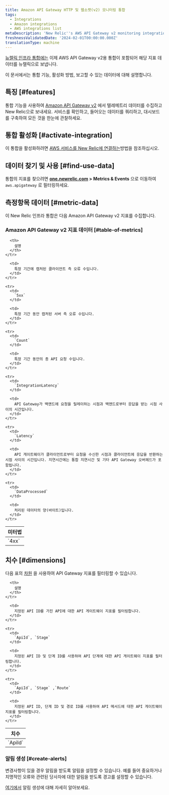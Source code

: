```yaml
---
title: Amazon API Gateway HTTP 및 웹소켓(v2) 모니터링 통합
tags:
  - Integrations
  - Amazon integrations
  - AWS integrations list
metaDescription: 'New Relic''s AWS API Gateway v2 monitoring integration: what data it reports, and how to enable it.'
freshnessValidatedDate: '2024-02-01T00:00:00.000Z'
translationType: machine
---
```


[뉴렐릭 인프라 통합에는](/docs/infrastructure/introduction-infra-monitoring) 이제 AWS API Gateway v2용 통합이 포함되어 해당 지표 데이터를 뉴렐릭으로 보냅니다.

이 문서에서는 통합 기능, 활성화 방법, 보고할 수 있는 데이터에 대해 설명합니다.

## 특징 [#features]

통합 기능을 사용하여 [Amazon API Gateway v2](https://aws.amazon.com/api-gateway/) 에서 텔레메트리 데이터를 수집하고 New Relic으로 보내세요. 서비스를 확인하고, 들어오는 데이터를 쿼리하고, 대시보드를 구축하여 모든 것을 한눈에 관찰하세요.

## 통합 활성화 [#activate-integration]

이 통합을 활성화하려면 [AWS 서비스를 New Relic에 연결하는](/docs/infrastructure/amazon-integrations/connect/aws-metric-stream-setup/)방법을 참조하십시오.

## 데이터 찾기 및 사용 [#find-use-data]

통합의 지표를 찾으려면 <DNT>**[one.newrelic.com](https://one.newrelic.com/all-capabilities) &gt; Metrics &amp; Events**</DNT> 으로 이동하여 `aws.apigateway` 로 필터링하세요.

## 측정항목 데이터 [#metric-data]

이 New Relic 인프라 통합은 다음 Amazon API Gateway v2 지표를 수집합니다.

### Amazon API Gateway v2 지표 데이터 [#table-of-metrics]

<table>
  <thead>
    <tr>
      <th style={{ width: "200px" }}>
        미터법
      </th>

      <th>
        설명
      </th>
    </tr>
  </thead>

  <tbody>
    <tr>
      <td>
        `4xx`
      </td>

      <td>
        특정 기간에 캡처된 클라이언트 측 오류 수입니다.
      </td>
    </tr>

    <tr>
      <td>
        `5xx`
      </td>

      <td>
        특정 기간 동안 캡처된 서버 측 오류 수입니다.
      </td>
    </tr>

    <tr>
      <td>
        `Count`
      </td>

      <td>
        특정 기간 동안의 총 API 요청 수입니다.
      </td>
    </tr>

    <tr>
      <td>
        `IntegrationLatency`
      </td>

      <td>
        API Gateway가 백앤드에 요청을 릴레이하는 시점과 백앤드로부터 응답을 받는 시점 사이의 시간입니다.
      </td>
    </tr>

    <tr>
      <td>
        `Latency`
      </td>

      <td>
        API 게이트웨이가 클라이언트로부터 요청을 수신한 시점과 클라이언트에 응답을 반환하는 시점 사이의 시간입니다. 지연시간에는 통합 지연시간 및 기타 API Gateway 오버헤드가 포함됩니다.
      </td>
    </tr>

    <tr>
      <td>
        `DataProcessed`
      </td>

      <td>
        처리된 데이터의 양(바이트)입니다.
      </td>
    </tr>
  </tbody>
</table>

## 치수 [#dimensions]

다음 표의 [차원](http://docs.aws.amazon.com/AmazonCloudWatch/latest/APIReference/API_Dimension.html) 을 사용하여 API Gateway 지표를 필터링할 수 있습니다.

<table>
  <thead>
    <tr>
      <th style={{ width: "285x" }}>
        치수
      </th>

      <th>
        설명
      </th>
    </tr>
  </thead>

  <tbody>
    <tr>
      <td>
        `ApiId`
      </td>

      <td>
        지정된 API ID를 가진 API에 대한 API 게이트웨이 지표를 필터링합니다.
      </td>
    </tr>

    <tr>
      <td>
        `ApiId`, `Stage`
      </td>

      <td>
        지정된 API ID 및 단계 ID를 사용하여 API 단계에 대한 API 게이트웨이 지표를 필터링합니다.
      </td>
    </tr>

    <tr>
      <td>
        `ApiId`, `Stage` ,`Route`
      </td>

      <td>
        지정된 API ID, 단계 ID 및 경로 ID를 사용하여 API 메서드에 대한 API 게이트웨이 지표를 필터링합니다.
      </td>
    </tr>
  </tbody>
</table>

### 알림 생성 [#create-alerts]

변경사항이 있을 경우 알림을 받도록 알림을 설정할 수 있습니다. 예를 들어 중요하거나 치명적인 오류와 관련된 당사자에 대한 알림을 받도록 경고를 설정할 수 있습니다.

[여기에서](/docs/tutorial-create-alerts/create-an-alert/) 알림 생성에 대해 자세히 알아보세요.